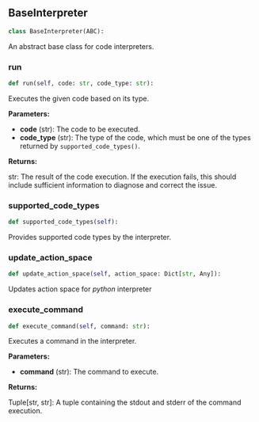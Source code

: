 <a id="camel.interpreters.base"></a>

<a id="camel.interpreters.base.BaseInterpreter"></a>

## BaseInterpreter

```python
class BaseInterpreter(ABC):
```

An abstract base class for code interpreters.

<a id="camel.interpreters.base.BaseInterpreter.run"></a>

### run

```python
def run(self, code: str, code_type: str):
```

Executes the given code based on its type.

**Parameters:**

- **code** (str): The code to be executed.
- **code_type** (str): The type of the code, which must be one of the types returned by `supported_code_types()`.

**Returns:**

  str: The result of the code execution. If the execution fails, this
should include sufficient information to diagnose and correct
the issue.

<a id="camel.interpreters.base.BaseInterpreter.supported_code_types"></a>

### supported_code_types

```python
def supported_code_types(self):
```

Provides supported code types by the interpreter.

<a id="camel.interpreters.base.BaseInterpreter.update_action_space"></a>

### update_action_space

```python
def update_action_space(self, action_space: Dict[str, Any]):
```

Updates action space for *python* interpreter

<a id="camel.interpreters.base.BaseInterpreter.execute_command"></a>

### execute_command

```python
def execute_command(self, command: str):
```

Executes a command in the interpreter.

**Parameters:**

- **command** (str): The command to execute.

**Returns:**

  Tuple[str, str]: A tuple containing the stdout and stderr of the
command execution.
